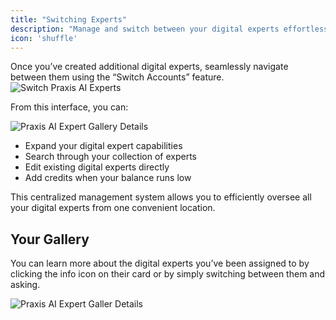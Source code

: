 ```yaml
---
title: "Switching Experts"
description: "Manage and switch between your digital experts effortlessly"
icon: 'shuffle'
---
```

Once you’ve created additional digital experts, seamlessly navigate between them using the “Switch Accounts” feature.
![Switch Praxis AI Experts](/images/guides/interface/expert-switch.webp)


From this interface, you can:

![Praxis AI Expert Gallery Details](/images/guides/interface/expert-gallery.webp)



- Expand your digital expert capabilities
- Search through your collection of experts
- Edit existing digital experts directly
- Add credits when your balance runs low

This centralized management system allows you to efficiently oversee all your digital experts from one convenient location.



## Your Gallery
You can learn more about the digital experts you’ve been assigned to by clicking the info icon on their card or by simply switching between them and asking.


![Praxis AI Expert Galler Details](/images/guides/interface/expert-details.webp)

